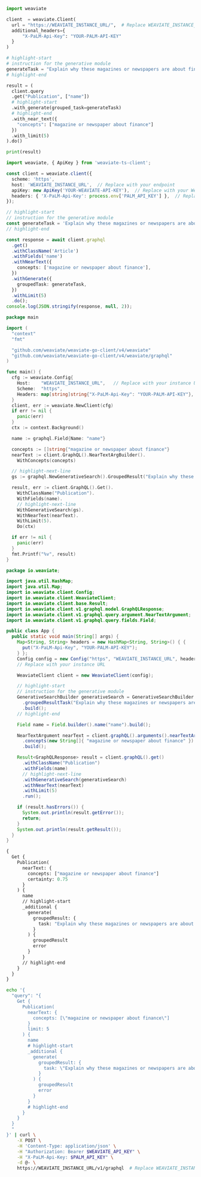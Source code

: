 
<Tabs groupId="languages">
<TabItem value="py" label="Python (v4)">
    <FilteredTextBlock
      text={PyCode}
      startMarker="# START GenerativeGoogle"
      endMarker="# END GenerativeGoogle"
      language="py"
    />
</TabItem>
<TabItem value="py3" label="Python (v3)">

```python
import weaviate

client  = weaviate.Client(
  url = "https://WEAVIATE_INSTANCE_URL/",  # Replace WEAVIATE_INSTANCE_URL with your instance URL
  additional_headers={
      "X-PaLM-Api-Key": "YOUR-PALM-API-KEY"
  }
)

# highlight-start
# instruction for the generative module
generateTask = "Explain why these magazines or newspapers are about finance"
# highlight-end

result = (
  client.query
  .get("Publication", ["name"])
  # highlight-start
  .with_generate(grouped_task=generateTask)
  # highlight-end
  .with_near_text({
    "concepts": ["magazine or newspaper about finance"]
  })
  .with_limit(5)
).do()

print(result)
```

</TabItem>
<TabItem value="js" label="JavaScript/TypeScript">

```ts
import weaviate, { ApiKey } from 'weaviate-ts-client';

const client = weaviate.client({
  scheme: 'https',
  host: 'WEAVIATE_INSTANCE_URL',  // Replace with your endpoint
  apiKey: new ApiKey('YOUR-WEAVIATE-API-KEY'),  // Replace with your Weaviate API key
  headers: { 'X-PaLM-Api-Key': process.env['PALM_API_KEY'] },  // Replace with your GOOGLE API key
});

// highlight-start
// instruction for the generative module
const generateTask = 'Explain why these magazines or newspapers are about finance';
// highlight-end

const response = await client.graphql
  .get()
  .withClassName('Article')
  .withFields('name')
  .withNearText({
    concepts: ['magazine or newspaper about finance'],
  })
  .withGenerate({
    groupedTask: generateTask,
  })
  .withLimit(5)
  .do();
console.log(JSON.stringify(response, null, 2));
```

</TabItem>
<TabItem value="go" label="Go">

```go
package main

import (
  "context"
  "fmt"

  "github.com/weaviate/weaviate-go-client/v4/weaviate"
  "github.com/weaviate/weaviate-go-client/v4/weaviate/graphql"
)

func main() {
  cfg := weaviate.Config{
    Host:    "WEAVIATE_INSTANCE_URL",   // Replace with your instance URL
    Scheme:  "https",
    Headers: map[string]string{"X-PaLM-Api-Key": "YOUR-PALM-API-KEY"},
  }
  client, err := weaviate.NewClient(cfg)
  if err != nil {
    panic(err)
  }
  ctx := context.Background()

  name := graphql.Field{Name: "name"}

  concepts := []string{"magazine or newspaper about finance"}
  nearText := client.GraphQL().NearTextArgBuilder().
    WithConcepts(concepts)

  // highlight-next-line
  gs := graphql.NewGenerativeSearch().GroupedResult("Explain why these magazines or newspapers are about finance")

  result, err := client.GraphQL().Get().
    WithClassName("Publication").
    WithFields(name).
    // highlight-next-line
    WithGenerativeSearch(gs).
    WithNearText(nearText).
    WithLimit(5).
    Do(ctx)

  if err != nil {
    panic(err)
  }
  fmt.Printf("%v", result)
}
```

</TabItem>
<TabItem value="java" label="Java">

```java
package io.weaviate;

import java.util.HashMap;
import java.util.Map;
import io.weaviate.client.Config;
import io.weaviate.client.WeaviateClient;
import io.weaviate.client.base.Result;
import io.weaviate.client.v1.graphql.model.GraphQLResponse;
import io.weaviate.client.v1.graphql.query.argument.NearTextArgument;
import io.weaviate.client.v1.graphql.query.fields.Field;

public class App {
  public static void main(String[] args) {
    Map<String, String> headers = new HashMap<String, String>() { {
      put("X-PaLM-Api-Key", "YOUR-PALM-API-KEY");
    } };
    Config config = new Config("https", "WEAVIATE_INSTANCE_URL", headers);
    // Replace with your instance URL

    WeaviateClient client = new WeaviateClient(config);

    // highlight-start
    // instruction for the generative module
    GenerativeSearchBuilder generativeSearch = GenerativeSearchBuilder.builder()
      .groupedResultTask("Explain why these magazines or newspapers are about finance")
      .build();
    // highlight-end

    Field name = Field.builder().name("name").build();

    NearTextArgument nearText = client.graphQL().arguments().nearTextArgBuilder()
      .concepts(new String[]{ "magazine or newspaper about finance" })
      .build();

    Result<GraphQLResponse> result = client.graphQL().get()
      .withClassName("Publication")
      .withFields(name)
      // highlight-next-line
      .withGenerativeSearch(generativeSearch)
      .withNearText(nearText)
      .withLimit(5)
      .run();

    if (result.hasErrors()) {
      System.out.println(result.getError());
      return;
    }
    System.out.println(result.getResult());
  }
}
```

</TabItem>
<TabItem value="graphql" label="GraphQL">

```graphql
{
  Get {
    Publication(
      nearText: {
        concepts: ["magazine or newspaper about finance"]
        certainty: 0.75
      }
    ) {
      name
      // highlight-start
      _additional {
        generate(
          groupedResult: {
            task: "Explain why these magazines or newspapers are about finance"
          }
        ) {
          groupedResult
          error
        }
      }
      // highlight-end
    }
  }
}
```

</TabItem>
<TabItem value="curl" label="Curl">

```bash
echo '{
  "query": "{
    Get {
      Publication(
        nearText: {
          concepts: [\"magazine or newspaper about finance\"]
        }
        limit: 5
      ) {
        name
        # highlight-start
        _additional {
          generate(
            groupedResult: {
              task: \"Explain why these magazines or newspapers are about finance\"
            }
          ) {
            groupedResult
            error
          }
        }
        # highlight-end
      }
    }
  }
  "
}' | curl \
    -X POST \
    -H 'Content-Type: application/json' \
    -H "Authorization: Bearer $WEAVIATE_API_KEY" \
    -H "X-PaLM-Api-Key: $PALM_API_KEY" \
    -d @- \
    https://WEAVIATE_INSTANCE_URL/v1/graphql  # Replace WEAVIATE_INSTANCE_URL with your instance URL
```

</TabItem>
</Tabs>
